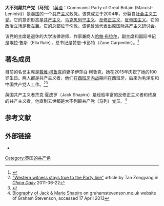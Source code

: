 {{not|不列颠共产党（马列）}}
{{Infobox political party
|country = 英国
|name = 大不列颠共产党（马列）
|native_name = Communist Party of Great Britain (Marxist–Leninist)
|logo = Emblem of the Communist Party of Great Britain (Marxist–Leninist).svg
|colorcode = red
|leader1_title = 主席
|leader1_name = [[哈帕·布拉尔|哈帕·布拉尔]]
|leader2_title = 副主席
|leader2_name = 埃拉·鲁斯
|leader3_title = 总书记
|leader3_name = 赞恩·卡彭特
|foundation = {{start date and age|df=yes|2004|07|03}}<br>[[英格兰|英格兰]][[伦敦|伦敦]]
|split = [[社会主义工党|社会主义工党]]
|ideology = [[共产主义|共产主义]]<br>[[马克思列宁主义|马克思列宁主义]]<br>[[反修正主义|反修正主义]]<br>[[反帝国主义|反帝国主义]]
|position = [[极左翼|极左翼]]
|international = [[国际共产主义研讨会|国际共产主义研讨会]]（历史上）
|colours = [[红色|红色]]、[[黄色|黄色]]和[[白色|白色]]
|headquarters = 英格兰[[西米德兰兹郡|西米德兰兹郡]][[伯明翰|伯明翰]]
|newspaper = 《无产阶级》<br>《挑战》
|website = {{official URL}}
|flag = Flag of the Communist Party of Great Britain (Marxist–Leninist).svg
}}
'''大不列颠共产党（马列）'''（[[英语|英语]]：Communist Party of Great Britain (Marxist–Leninist)）是[[英国|英国]]的一个[[共产主义|共产主义]]政党。该党成立于2004年，分裂自[[社会主义工党|社会主义工党]]。它的意识形态是[[共产主义|共产主义]]、[[马克思列宁主义|马克思列宁主义]]、[[反修正主义|反修正主义]]、[[反帝国主义|反帝国主义]]。它的政治立场是[[极左翼|极左翼]]。它的总部位于[[伦敦|伦敦]]。该党曾派代表出席[[国际共产主义研讨会|国际共产主义研讨会]]。

该党的主席是退休的大学法律讲师、作家兼商人[[哈帕·布拉尔|哈帕·布拉尔]]，副主席和国际书记是埃拉·鲁斯（Ella Rule），总书记是赞恩·卡彭特（Zane Carpenter）。<ref>{{cite magazine|title=October Revolution: beacon lighting the way forward for all humanity|url=http://archive.cpgb-ml.org/?secName=proletarian&subName=display&art=571|magazine=Proletarian|issue=33|date=December 2009|access-date=2018-05-07|archive-date=2020-08-01|archive-url=https://web.archive.org/web/20200801030038/https://archive.cpgb-ml.org/?secName=proletarian&subName=display&art=571|dead-url=no}}</ref>

==著名成员==
目前的名誉主席是[[戴维·柯鲁克|戴维·柯鲁克]]的妻子伊莎白·柯鲁克，她在2015年庆祝了她的100岁生日。两人都是共产主义者，他们在[[西班牙内战|西班牙内战]]期间在西班牙，后来为毛泽东和中国共产党人工作。<ref>[http://www.chinadaily.com.cn/china/cpc2011/2011-06/22/content_12754831.htm "Western witness stays true to the Party line"] {{Wayback|url=http://www.chinadaily.com.cn/china/cpc2011/2011-06/22/content_12754831.htm |date=20200928141450 }} article by Tan Zongyang in ''[[China_Daily|China Daily]]'' 2011-06-22</ref><ref>{{cite interview |last=Crook |first=Isabel |subject-link= |interviewer=Tan Zongyang |title=My memories of 1949 |url=https://www.youtube.com/watch?v=Ixb1SBYIxiQ |publisher=China Daily |location= |date=21 June 2011 |work= |access-date=12 September 2017 |via=YouTube |archive-date=2019-12-08 |archive-url=https://web.archive.org/web/20191208230135/https://www.youtube.com/watch?v=Ixb1SBYIxiQ&feature=youtu.be&a }}</ref>

英国共产主义者杰克·夏皮罗（Jack Shapiro）是经验丰富的反修正主义者和终身的共产主义者，他直到去世都是大不列颠共产党（马列）党员。<ref>[http://www.grahamstevenson.me.uk/index.php?option=com_content&view=article&id=1030:shapiro-jack-a-marie-&catid=19:s&Itemid=120 Biography of Jack & Marie Shapiro] {{Wayback|url=http://www.grahamstevenson.me.uk/index.php?option=com_content&view=article&id=1030:shapiro-jack-a-marie-&catid=19:s&Itemid=120 |date=20170912011945 }} on grahamstevenson.me.uk website of Graham Stevenson, accessed 17 April 2013</ref>

==参考文献==
{{reflist|2}}

==外部链接==
*{{Official}}

{{欧洲的共产党}}

[[Category:英国的共产党|Category:英国的共产党]]